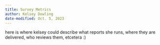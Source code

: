 ```yaml
---
title: Survey Metrics
author: Kelsey Dowling
date-modified: Oct. 5, 2023
---
```


here is where kelsey could describe what reports she runs, where they are delivered, who reviews them, etcetera :)
